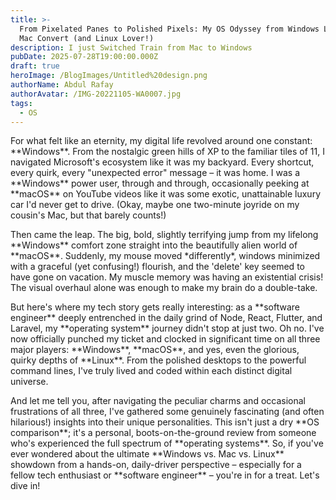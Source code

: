 ```yaml
---
title: >-
  From Pixelated Panes to Polished Pixels: My OS Odyssey from Windows Lifer to
  Mac Convert (and Linux Lover!)
description: I just Switched Train from Mac to Windows
pubDate: 2025-07-28T19:00:00.000Z
draft: true
heroImage: /BlogImages/Untitled%20design.png
authorName: Abdul Rafay
authorAvatar: /IMG-20221105-WA0007.jpg
tags:
  - OS
---
```


For what felt like an eternity, my digital life revolved around one constant: \*\*Windows\*\*. From the nostalgic green hills of XP to the familiar tiles of 11, I navigated Microsoft's ecosystem like it was my backyard. Every shortcut, every quirk, every "unexpected error" message – it was home. I was a \*\*Windows\*\* power user, through and through, occasionally peeking at \*\*macOS\*\* on YouTube videos like it was some exotic, unattainable luxury car I'd never get to drive. (Okay, maybe one two-minute joyride on my cousin's Mac, but that barely counts!)

Then came the leap. The big, bold, slightly terrifying jump from my lifelong \*\*Windows\*\* comfort zone straight into the beautifully alien world of \*\*macOS\*\*. Suddenly, my mouse moved \*differently\*, windows minimized with a graceful (yet confusing!) flourish, and the 'delete' key seemed to have gone on vacation. My muscle memory was having an existential crisis! The visual overhaul alone was enough to make my brain do a double-take.

But here's where my tech story gets really interesting: as a \*\*software engineer\*\* deeply entrenched in the daily grind of Node, React, Flutter, and Laravel, my \*\*operating system\*\* journey didn't stop at just two. Oh no. I've now officially punched my ticket and clocked in significant time on all three major players: \*\*Windows\*\*, \*\*macOS\*\*, and yes, even the glorious, quirky depths of \*\*Linux\*\*. From the polished desktops to the powerful command lines, I've truly lived and coded within each distinct digital universe.

And let me tell you, after navigating the peculiar charms and occasional frustrations of all three, I've gathered some genuinely fascinating (and often hilarious!) insights into their unique personalities. This isn't just a dry \*\*OS comparison\*\*; it's a personal, boots-on-the-ground review from someone who's experienced the full spectrum of \*\*operating systems\*\*. So, if you've ever wondered about the ultimate \*\*Windows vs. Mac vs. Linux\*\* showdown from a hands-on, daily-driver perspective – especially for a fellow tech enthusiast or \*\*software engineer\*\* – you're in for a treat. Let's dive in!
